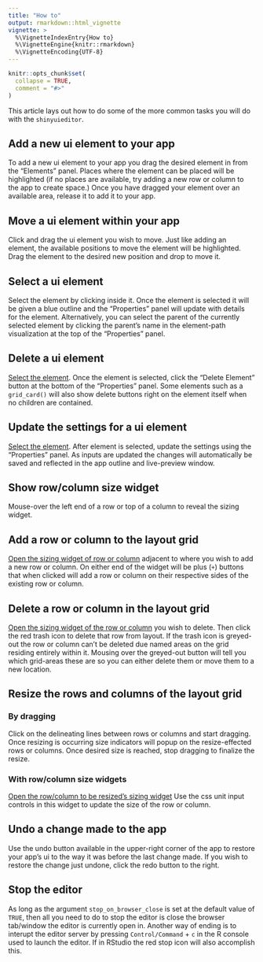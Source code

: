 ```yaml
---
title: "How to"
output: rmarkdown::html_vignette
vignette: >
  %\VignetteIndexEntry{How to}
  %\VignetteEngine{knitr::rmarkdown}
  %\VignetteEncoding{UTF-8}
---
```


```r
knitr::opts_chunk$set(
  collapse = TRUE,
  comment = "#>"
)
```

This article lays out how to do some of the more common tasks you will do with the `shinyuieditor`. 


## Add a new ui element to your app

To add a new ui element to your app you drag the desired element in from the "Elements" panel. Places where the element can be placed will be highlighted (if no places are available, try adding a new row or column to the app to create space.) Once you have dragged your element over an available area, release it to add it to your app. 


## Move a ui element within your app 

Click and drag the ui element you wish to move. Just like adding an element, the available positions to move the element will be highlighted. Drag the element to the desired new position and drop to move it. 


## Select a ui element {#select}

Select the element by clicking inside it. Once the element is selected it will be given a blue outline and the "Properties" panel will update with details for the element. Alternatively, you can select the parent of the currently selected element by clicking the parent's name in the element-path visualization at the top of the "Properties" panel.

## Delete a ui element

[Select the element](#select). Once the element is selected, click the "Delete Element" button at the bottom of the "Properties" panel. Some elements such as a `grid_card()` will also show delete buttons right on the element itself when no children are contained. 


## Update the settings for a ui element

[Select the element](#select). After element is selected, update the settings using the "Properties" panel. As inputs are updated the changes will automatically be saved and reflected in the app outline and live-preview window. 


## Show row/column size widget {#show-size-widget}

Mouse-over the left end of a row or top of a column to reveal the sizing widget.



## Add a row or column to the layout grid

[Open the sizing widget of row or column](#show-size-widget) adjacent to where you wish to add a new row or column. On either end of the widget will be plus (`+`) buttons that when clicked will add a row or column on their respective sides of the existing row or column.

## Delete a row or column in the layout grid

[Open the sizing widget of the row or column](#show-size-widget) you wish to delete. Then click the red trash icon to delete that row from layout. If the trash icon is greyed-out the row or column can't be deleted due named areas on the grid residing entirely within it. Mousing over the greyed-out button will tell you which grid-areas these are so you can either delete them or move them to a new location. 


## Resize the rows and columns of the layout grid

### By dragging

Click on the delineating lines between rows or columns and start dragging. Once resizing is occurring size indicators will popup on the resize-effected rows or columns. Once desired size is reached, stop dragging to finalize the resize. 

### With row/column size widgets

[Open the row/column to be resized's sizing widget](#show-size-widget) Use the css unit input controls in this widget to update the size of the row or column. 


## Undo a change made to the app

Use the undo button available in the upper-right corner of the app to restore your app's ui to the way it was before the last change made. If you wish to restore the change just undone, click the redo button to the right. 


## Stop the editor

As long as the argument `stop_on_browser_close` is set at the default value of `TRUE`, then all you need to do to stop the editor is close the browser tab/window the editor is currently open in. Another way of ending is to interupt the editor server by pressing `Control/Command` + `c` in the R console used to launch the editor. If in RStudio the red stop icon will also accomplish this. 

